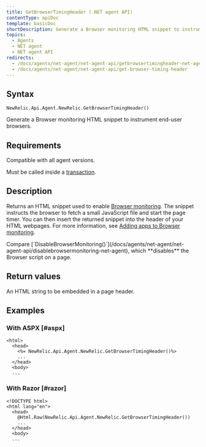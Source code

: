 ```yaml
---
title: GetBrowserTimingHeader (.NET agent API)
contentType: apiDoc
template: basicDoc
shortDescription: Generate a Browser monitoring HTML snippet to instrument end-user browsers.
topics:
  - Agents
  - NET agent
  - NET agent API
redirects:
  - /docs/agents/net-agent/net-agent-api/getbrowsertimingheader-net-agent
  - /docs/agents/net-agent/net-agent-api/get-browser-timing-header
---
```


## Syntax

```
NewRelic.Api.Agent.NewRelic.GetBrowserTimingHeader()
```

Generate a Browser monitoring HTML snippet to instrument end-user browsers.

## Requirements

Compatible with all agent versions.

Must be called inside a [transaction](/docs/accounts-partnerships/education/getting-started-new-relic/glossary#transaction).

## Description

Returns an HTML snippet used to enable [Browser monitoring](/docs/browser/new-relic-browser/getting-started/new-relic-browser). The snippet instructs the browser to fetch a small JavaScript file and start the page timer. You can then insert the returned snippet into the header of your HTML webpages. For more information, see [Adding apps to Browser monitoring](/docs/browser/new-relic-browser/installation-configuration/adding-apps-new-relic-browser).

<Callout variant="tip">
  Compare [`DisableBrowserMonitoring()`](/docs/agents/net-agent/net-agent-api/disablebrowsermonitoring-net-agent), which **disables** the Browser script on a page.
</Callout>

## Return values

An HTML string to be embedded in a page header.

## Examples

### With ASPX [#aspx]

```
<html>
  <head>
    <%= NewRelic.Api.Agent.NewRelic.GetBrowserTimingHeader()%>
    ...
  </head>
  <body>
  ...
```

### With Razor [#razor]

```
<!DOCTYPE html>
<html lang="en">
  <head>
    @Html.Raw(NewRelic.Api.Agent.NewRelic.GetBrowserTimingHeader())
    ...
  </head>
  <body>
  ...
```
